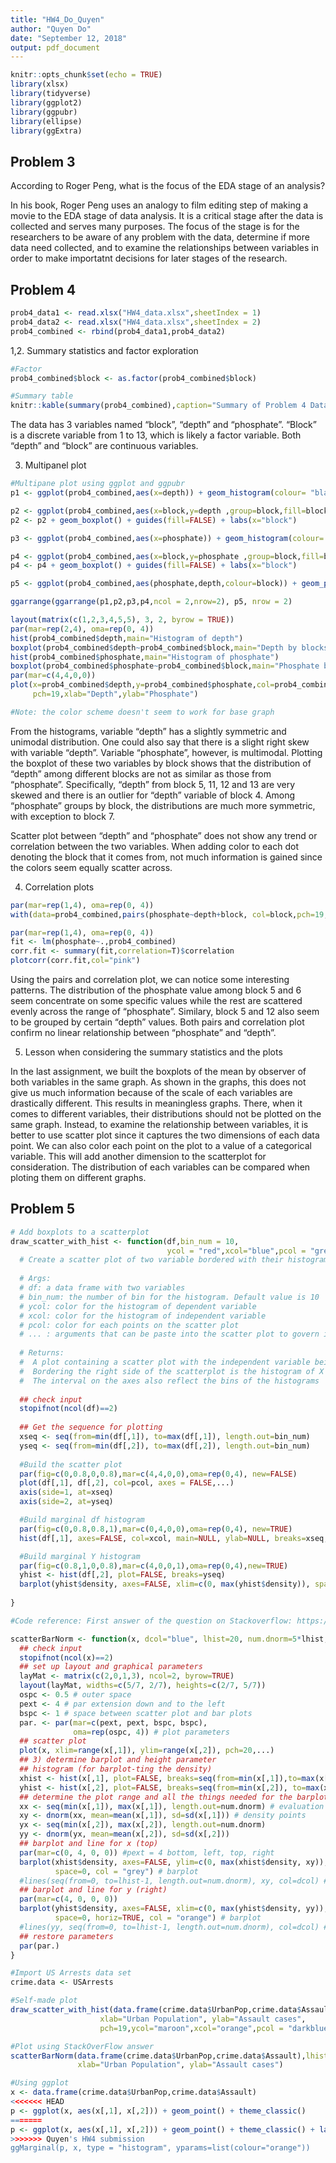 ---
title: "HW4_Do_Quyen"
author: "Quyen Do"
date: "September 12, 2018"
output: pdf_document
---

```{r setup, include=FALSE}
knitr::opts_chunk$set(echo = TRUE)
library(xlsx)
library(tidyverse)
library(ggplot2)
library(ggpubr)
library(ellipse)
library(ggExtra)
```

## Problem 3

According to Roger Peng, what is the focus of the EDA stage of an analysis?

In his book, Roger Peng uses an analogy to film editing step of making a movie to the EDA stage of data analysis. It is a critical stage after the data is collected and serves many purposes. The focus of the stage is for the researchers to be aware of any problem with the data, determine if more data need collected, and to examine the relationships between variables in order to make importatnt decisions for later stages of the research. 

## Problem 4

```{r prob4_dataImport}
prob4_data1 <- read.xlsx("HW4_data.xlsx",sheetIndex = 1)
prob4_data2 <- read.xlsx("HW4_data.xlsx",sheetIndex = 2)
prob4_combined <- rbind(prob4_data1,prob4_data2)
```
1,2. Summary statistics and factor exploration

```{r prob4_dataSummary}
#Factor
prob4_combined$block <- as.factor(prob4_combined$block)

#Summary table 
knitr::kable(summary(prob4_combined),caption="Summary of Problem 4 Data")
```

The data has 3 variables named "block", "depth" and "phosphate". "Block" is a discrete variable from 1 to 13, which is likely a factor variable. Both "depth" and "block" are continuous variables.

3. Multipanel plot


```{r multiplot_gqplot}
#Multipane plot using ggplot and ggpubr
p1 <- ggplot(prob4_combined,aes(x=depth)) + geom_histogram(colour= "black",binwidth = 10,fill="darkred")

p2 <- ggplot(prob4_combined,aes(x=block,y=depth ,group=block,fill=block))
p2 <- p2 + geom_boxplot() + guides(fill=FALSE) + labs(x="block")

p3 <- ggplot(prob4_combined,aes(x=phosphate)) + geom_histogram(colour= "black",binwidth = 10,fill="darkgreen")

p4 <- ggplot(prob4_combined,aes(x=block,y=phosphate ,group=block,fill=block))
p4 <- p4 + geom_boxplot() + guides(fill=FALSE) + labs(x="block")

p5 <- ggplot(prob4_combined,aes(phosphate,depth,colour=block)) + geom_point() + labs(x="phosphate",y="depth") + guides(colour=FALSE)

ggarrange(ggarrange(p1,p2,p3,p4,ncol = 2,nrow=2), p5, nrow = 2)


```
```{r multiplot_base, eval=F, echo=F}
layout(matrix(c(1,2,3,4,5,5), 3, 2, byrow = TRUE))
par(mar=rep(2,4), oma=rep(0, 4))
hist(prob4_combined$depth,main="Histogram of depth")
boxplot(prob4_combined$depth~prob4_combined$block,main="Depth by blocks",col=prob4_combined$block)
hist(prob4_combined$phosphate,main="Histogram of phosphate")
boxplot(prob4_combined$phosphate~prob4_combined$block,main="Phosphate by blocks",col=prob4_combined$block)
par(mar=c(4,4,0,0))
plot(x=prob4_combined$depth,y=prob4_combined$phosphate,col=prob4_combined$block,
     pch=19,xlab="Depth",ylab="Phosphate")

#Note: the color scheme doesn't seem to work for base graph
```

From the histograms, variable "depth" has a slightly symmetric and unimodal distribution. One could also say that there is a slight right skew with variable "depth".  Variable "phosphate", however, is multimodal. Plotting the boxplot of these two variables by block shows that the distribution of "depth" among different blocks are not as similar as those from "phosphate". Specifically, "depth" from block 5, 11, 12 and 13 are very skewed and there is an outlier for "depth" variable of block 4. Among "phosphate" groups by block, the distributions are much more symmetric, with exception to block 7.

Scatter plot between "depth" and "phosphate" does not show any trend or correlation between the two variables. When adding color to each dot denoting the block that it comes from, not much information is gained since the colors seem equally scatter across.  

4. Correlation plots

```{r pairs_plot}
par(mar=rep(1,4), oma=rep(0, 4))
with(data=prob4_combined,pairs(phosphate~depth+block, col=block,pch=19,main="Pairs plot of Combined data"))

```

```{r corrplot, fig.height=4,fig.width=4}
par(mar=rep(1,4), oma=rep(0, 4))
fit <- lm(phosphate~.,prob4_combined)
corr.fit <- summary(fit,correlation=T)$correlation
plotcorr(corr.fit,col="pink")
```

Using the pairs and correlation plot, we can notice some interesting patterns. The distribution of the phosphate value among block 5 and 6 seem concentrate on some specific values while the rest are scattered evenly across the range of "phosphate". Similary, block 5 and 12 also seem to be grouped by certain "depth" values. Both pairs and correlation plot confirm no linear relationship between "phosphate" and "depth".

5. Lesson when considering the summary statistics and the plots

In the last assignment, we built the boxplots of the mean by observer of both variables in the same graph. As shown in the graphs, this does not give us much information because of the scale of each variables are drastically different. This results in meaningless graphs. There, when it comes to different variables, their distributions should not be plotted on the same graph. Instead, to examine the relationship between variables, it is better to use scatter plot since it captures the two dimensions of each data point. We can also color each point on the plot to a value of a categorical variable. This will add another dimension to the scatterplot for consideration. The distribution of each variables can be compared when ploting them on different graphs.

## Problem 5

```{r scatterNhist_self}
# Add boxplots to a scatterplot
draw_scatter_with_hist <- function(df,bin_num = 10, 
                                   ycol = "red",xcol="blue",pcol = "green", ...) {
  # Create a scatter plot of two variable bordered with their histograms 
  
  # Args:
  # df: a data frame with two variables 
  # bin_num: the number of bin for the histogram. Default value is 10
  # ycol: color for the histogram of dependent variable
  # xcol: color for the histogram of independent variable
  # pcol: color for each points on the scatter plot
  # ... : arguments that can be paste into the scatter plot to govern its appearance
  
  # Returns:
  #  A plot containing a scatter plot with the independent variable being the first variable of df and dependent variable being the second variable. 
  #  Bordering the right side of the scatterplot is the histogram of X and sitting on top of the scatterplot is the histogram of Y. 
  #  The interval on the axes also reflect the bins of the histograms
  
  ## check input
  stopifnot(ncol(df)==2)
  
  ## Get the sequence for plotting
  xseq <- seq(from=min(df[,1]), to=max(df[,1]), length.out=bin_num)
  yseq <- seq(from=min(df[,2]), to=max(df[,2]), length.out=bin_num)
  
  #Build the scatter plot
  par(fig=c(0,0.8,0,0.8),mar=c(4,4,0,0),oma=rep(0,4), new=FALSE)
  plot(df[,1], df[,2], col=pcol, axes = FALSE,...)
  axis(side=1, at=xseq)
  axis(side=2, at=yseq)

  #Build marginal df histogram
  par(fig=c(0,0.8,0.8,1),mar=c(0,4,0,0),oma=rep(0,4), new=TRUE)
  hist(df[,1], axes=FALSE, col=xcol, main=NULL, ylab=NULL, breaks=xseq,freq=FALSE) 

  #Build marginal Y histogram
  par(fig=c(0.8,1,0,0.8),mar=c(4,0,0,1),oma=rep(0,4),new=TRUE)
  yhist <- hist(df[,2], plot=FALSE, breaks=yseq)
  barplot(yhist$density, axes=FALSE, xlim=c(0, max(yhist$density)), space=0, horiz=TRUE, col = ycol)
  
}
```

```{r multiplot_stackOverFlow}

#Code reference: First answer of the question on Stackoverflow: https://stackoverflow.com/questions/11022675/rotate-histogram-in-r-or-overlay-a-density-in-a-barplot

scatterBarNorm <- function(x, dcol="blue", lhist=20, num.dnorm=5*lhist, ...){
  ## check input
  stopifnot(ncol(x)==2)
  ## set up layout and graphical parameters
  layMat <- matrix(c(2,0,1,3), ncol=2, byrow=TRUE)
  layout(layMat, widths=c(5/7, 2/7), heights=c(2/7, 5/7))
  ospc <- 0.5 # outer space
  pext <- 4 # par extension down and to the left
  bspc <- 1 # space between scatter plot and bar plots
  par. <- par(mar=c(pext, pext, bspc, bspc),
              oma=rep(ospc, 4)) # plot parameters
  ## scatter plot
  plot(x, xlim=range(x[,1]), ylim=range(x[,2]), pch=20,...)
  ## 3) determine barplot and height parameter
  ## histogram (for barplot-ting the density)
  xhist <- hist(x[,1], plot=FALSE, breaks=seq(from=min(x[,1]),to=max(x[,1]),length.out=lhist))
  yhist <- hist(x[,2], plot=FALSE, breaks=seq(from=min(x[,2]), to=max(x[,2]),length.out=lhist)) # note: this uses probability=TRUE
  ## determine the plot range and all the things needed for the barplots and lines
  xx <- seq(min(x[,1]), max(x[,1]), length.out=num.dnorm) # evaluation points for the overlaid density
  xy <- dnorm(xx, mean=mean(x[,1]), sd=sd(x[,1])) # density points
  yx <- seq(min(x[,2]), max(x[,2]), length.out=num.dnorm)
  yy <- dnorm(yx, mean=mean(x[,2]), sd=sd(x[,2]))
  ## barplot and line for x (top)
  par(mar=c(0, 4, 0, 0)) #pext = 4 bottom, left, top, right
  barplot(xhist$density, axes=FALSE, ylim=c(0, max(xhist$density, xy)),
          space=0, col = "grey") # barplot
  #lines(seq(from=0, to=lhist-1, length.out=num.dnorm), xy, col=dcol) # line
  ## barplot and line for y (right)
  par(mar=c(4, 0, 0, 0))
  barplot(yhist$density, axes=FALSE, xlim=c(0, max(yhist$density, yy)),
          space=0, horiz=TRUE, col = "orange") # barplot
  #lines(yy, seq(from=0, to=lhist-1, length.out=num.dnorm), col=dcol) # line
  ## restore parameters
  par(par.)
}
```

```{r print_plot}
#Import US Arrests data set
crime.data <- USArrests

#Self-made plot
draw_scatter_with_hist(data.frame(crime.data$UrbanPop,crime.data$Assault),bin_num = 10,
                    xlab="Urban Population", ylab="Assault cases",
                    pch=19,ycol="maroon",xcol="orange",pcol = "darkblue")

#Plot using StackOverFlow answer
scatterBarNorm(data.frame(crime.data$UrbanPop,crime.data$Assault),lhist=10,
               xlab="Urban Population", ylab="Assault cases")

```


```{r prob5_ggplot,eval=T}
#Using ggplot
x <- data.frame(crime.data$UrbanPop,crime.data$Assault)
<<<<<<< HEAD
p <- ggplot(x, aes(x[,1], x[,2])) + geom_point() + theme_classic()
=======
p <- ggplot(x, aes(x[,1], x[,2])) + geom_point() + theme_classic() + labs(x="Urban Population", y="Assual cases")
>>>>>>> Quyen's HW4 submission
ggMarginal(p, x, type = "histogram", yparams=list(colour="orange"))

```

